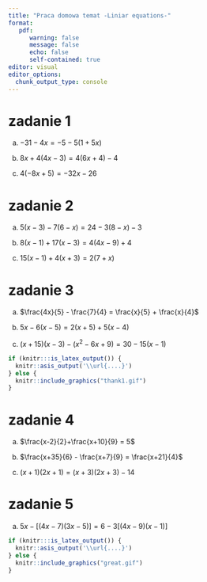```yaml
---
title: "Praca domowa temat -Liniar equations-"
format: 
   pdf:
      warning: false
      message: false
      echo: false
      self-contained: true
editor: visual
editor_options: 
  chunk_output_type: console
---
```


# zadanie 1

a)  $-31-4x = -5-5(1+5x)$

b)  $8x+4(4x-3) = 4(6x+4) - 4$

c)  $4(-8x+5) = -32x-26$

# zadanie 2

a)  $5(x-3) - 7(6-x) = 24-3(8-x)-3$

b)  $8(x-1) + 17(x-3) = 4(4x-9) +4$

c)  $15(x-1) + 4(x+3) = 2(7+x)$

# zadanie 3

a)  $\frac{4x}{5} - \frac{7}{4} = \frac{x}{5} + \frac{x}{4}$

b)  $5x-6(x-5) = 2(x+5)+5(x-4)$

c)  $(x+15)(x-3) - (x^2-6x+9) = 30-15(x-1)$

```r

if (knitr:::is_latex_output()) {
  knitr::asis_output('\\url{....}')
} else {
  knitr::include_graphics("thank1.gif")
}
```

# zadanie 4

a)  $\frac{x-2}{2}+\frac{x+10}{9} = 5$

b)  $\frac{x+35}{6} - \frac{x+7}{9} = \frac{x+21}{4}$

c)  $(x+1)(2x+1) = (x+3)(2x+3)-14$

# zadanie 5

a)  $5x - [(4x-7)(3x-5)] = 6-3[(4x-9)(x-1)]$

```r

if (knitr:::is_latex_output()) {
  knitr::asis_output('\\url{....}')
} else {
  knitr::include_graphics("great.gif")
}
```
